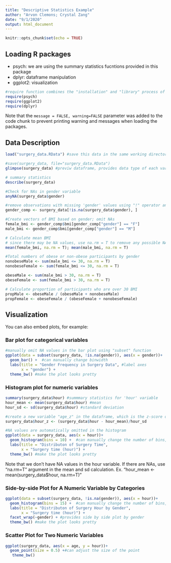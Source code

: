 ```yaml
---
title: "Descriptive Statistics Example"
author: "Arvon Clemons; Crystal Zang"
date: "9/1/2020"
output: html_document
---
```


```r
knitr::opts_chunk$set(echo = TRUE)
```

## Loading R packages
* psych: we are using the summary statistics fucntions provided in this package   
* dplyr: dataframe manipulation   
* ggplot2: visualization    
```r
#require function combines the "installation" and "library" process of loading an R package
require(psych) 
require(ggplot2)
require(dplyr) 
```
Note that the `message = FALSE, warning=FALSE` parameter was added to the code chunk to prevent printing warning and messages when loading the packages.

## Data Description

```r
load("surgery_data.RData") #save this data in the same working directory of the rmd file, i.e. in the same folder. You can also click on the Rdata to load it into your RStudio.

#save(surgery_data, file="surgery_data.RData")
glimpse(surgery_data) #previw dataframe, provides data type of each variable: numeric (dbl meaning double precision floating point number), character (chr)

# summary statistics
describe(surgery_data)

#Check for NAs in gender variable
anyNA(surgery_data$gender)

#remove observations with missing 'gender' values using "!" operator and is.na() function
gender_comp <- surgery_data[!is.na(surgery_data$gender), ]

#Create vectors of BMI based on gender; omit NAs
female_bmi <- gender_comp$bmi[gender_comp["gender"] == "F"]
male_bmi <- gender_comp$bmi[gender_comp["gender"] == "M"]

# Calculate mean BMI
# since there may be NA values, use na.rm = T to remove any possible NAs when calculating the mean
mean(female_bmi, na.rm = T); mean(male_bmi, na.rm = T)

#Total numbers of obese or non-obese participants by gender
nonobeseMale <- sum(male_bmi <= 30, na.rm = T)
nonobeseFemale <- sum(female_bmi <= 30, na.rm = T)

obeseMale <- sum(male_bmi > 30, na.rm = T)
obeseFemale <- sum(female_bmi > 30, na.rm = T)

# Calculate proportion of participants who are over 30 BMI
propMale <- obeseMale / (obeseMale + nonobeseMale)
propFemale <- obeseFemale / (obeseFemale + nonobeseFemale)
```

## Visualization

You can also embed plots, for example:

### Bar plot for categorical variables
```r
#manually omit NA values in the bar plot using "subset" function
ggplot(data = subset(surgery_data, !is.na(gender)), aes(x = gender))+
  geom_bar() +  #can manually change binwidth
  labs(title = "Gender Frequency in Surgery Data", #label axes
       x = "gender") +
  theme_bw() #make the plot looks pretty

```

### Histogram plot for numeric variables

```r
summary(surgery_data$hour) #summmary statistics for 'hour' variable
hour_mean <- mean(surgery_data$hour) #mean 
hour_sd <- sd(surgery_data$hour) #standard deviation

#create a new variable "age_z" in the dataframe, which is the z-score of the age variable
surgery_data$hour_z <- (surgery_data$hour - hour_mean)/hour_sd

#NA values are automatically omitted in the histogram
ggplot(data = surgery_data, aes(x = hour))+
  geom_histogram(bins = 10) +  #can manually change the number of bins, now we have 10 bins
  labs(title = "Distributon of Surgery Time",
       x = "Surgery time (hour)") +
  theme_bw() #make the plot looks pretty
```

Note that we don't have NA values in the hour variable. If there are NAs, use "na.rm=T" argument in the mean and sd calculation.
Ex. "hour_mean <- mean(surgery_data$hour, na.rm=T)"



### Side-by-side Plot for A Numeric Variable by Categories
```r
ggplot(data = subset(surgery_data, !is.na(gender)), aes(x = hour))+  
  geom_histogram(bins = 15) +  #can manually change the number of bins, now we have 15 bins
  labs(title = "Distributon of Surgery Hour by Gender",
       x = "Surgery time (hour)") +
  facet_wrap(~gender) + #provides side by side plot by gender
  theme_bw() #make the plot looks pretty
```

### Scatter Plot for Two Numeric Variables 
```r
ggplot(surgery_data, aes(x = age, y = hour))+ 
  geom_point(size = 0.5) +#can adjust the size of the point
   theme_bw() 
```

